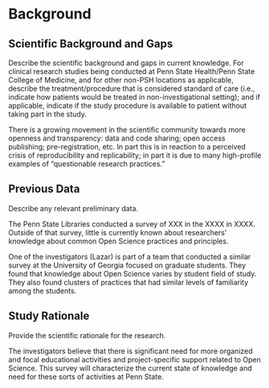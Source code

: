 # Background

## Scientific Background and Gaps

::: {.instr_box}
Describe the scientific background and gaps in current knowledge.
For clinical research studies being conducted at Penn State
Health/Penn State College of Medicine, and for other non-PSH locations
as applicable, describe the treatment/procedure that is considered
standard of care (i.e., indicate how patients would be treated in
non-investigational setting); and if applicable, indicate if the study
procedure is available to patient without taking part in the study.
:::

There is a growing movement in the scientific community towards more openness and transparency: data and code sharing; open access publishing; pre-registration, etc.
In part this is in reaction to a perceived crisis of reproducibility and replicability; in part it is due to many high-profile examples of “questionable research practices.”
 
## Previous Data

::: {.instr_box}
Describe any relevant preliminary data.
:::

The Penn State Libraries conducted a survey of XXX in the XXXX in XXXX.
Outside of that survey, little is currently known about researchers' knowledge about common Open Science practices and principles.  

One of the investigators (Lazar) is part of a team that conducted a similar survey at the University of Georgia focused on graduate students. 
They found that knowledge about Open Science varies by student field of study.
They also found clusters of practices that had similar levels of familiarity among the students. 

## Study Rationale

::: {.instr_box}
Provide the scientific rationale for the research.
:::

The investigators believe that there is significant need for more organized and focal educational activities and project-specific support related to Open Science.
This survey will characterize the current state of knowledge and need for these sorts of activities at Penn State.
